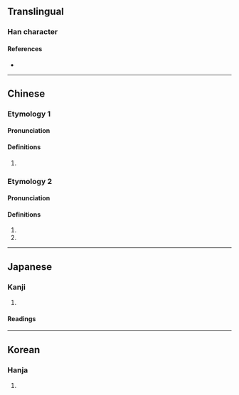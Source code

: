 {{also|荥}}
{{character info/new}}
==Translingual==

===Han character===
{{Han char|rn=85|rad=水|as=10|sn=13|four=99232|canj=FFBE|ids=⿱𤇾水}}


====References====
* {{Han ref|kx=0642.230|dkj=18026|dj=1050.040|hdz=31691.140|uh=6ECE|ud=28366|bh=E26C|bd=57964}}

----

==Chinese==
{{zh-forms|s=荥}}

===Etymology 1===
====Pronunciation====
{{zh-pron
|m=xíng
|c=
|mc=y
|oc=y
|ma=
|cat=pn
}}

====Definitions====
{{zh-hanzi}}

# {{zh-only|滎陽|{{place|en|a=a|county-level city|prefecture-level city/Zhengzhou|p/Henan|c/China}}}}

===Etymology 2===
====Pronunciation====
{{zh-pron
|m=yíng
|c=jing4
|ma=
|cat=a,pn
}}

====Definitions====
{{zh-hanzi}}

# {{zh-used in|滎瀯|[[rising]] and [[dash]]ing of [[wave]]s}}
# {{zh-used in|滎經|a [[placename]] in [[Sichuan]] province}}

----

==Japanese==

===Kanji===
{{ja-kanji|grade=|rs=水10|shin=泶}}

# {{defn|lang=ja|sort=水10}}

====Readings====
{{ja-readings
|goon=ぎょう, きょう, よう
|kanon=けい, えい
|kun=ちょろちょろ-
}}

----

==Korean==

===Hanja===
{{ko-hanja|hangeul=형|eumhun=|rv=hyeong|mr=hyŏng|y=hyeng}}

# {{defn|lang=ko|sort=水10}}